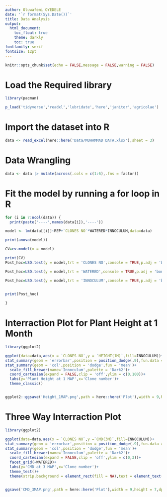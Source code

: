 ```yaml
---
author: Oluwafemi OYEDELE
date: '`r format(Sys.Date())`'
title: Data Analysis
output:
  html_document:
    toc_float: true
    theme: darkly
    toc: true
fontfamily: serif
fontsize: 12pt
---
```


```r
knitr::opts_chunk$set(echo = FALSE,message = FALSE,warning = FALSE)
```

# Load the Required library


```r
library(pacman)

p_load('tidyverse','readxl','lubridate','here','janitor','agricolae')

```

# Import the dataset into R

```r

data <- read_excel(here::here('Data/MUHAMMAD DATA.xlsx'),sheet = 3)

```

# Data Wrangling
```r
data <- data |> mutate(across(.cols = c(1:6),.fns = factor))

```

# Fit the model by running a for loop in R
```r
for (i in 7:ncol(data)) {
  print(paste('----',names(data[i]),'----'))

model <- lm(data[[i]]~REP+`CLONES NO`*WATERED*INNOCULUM,data=data)

print(anova(model))

CV=cv.model(x = model)

print(CV)
Post_hoc=LSD.test(y = model,trt = 'CLONES NO',console = TRUE,p.adj = 'bonferroni')

Post_hoc=LSD.test(y = model,trt = 'WATERED',console = TRUE,p.adj = 'bonferroni')

Post_hoc=LSD.test(y = model,trt = 'INNOCULUM',console = TRUE,p.adj = 'bonferroni')


print(Post_hoc)
  
}

```

# Interraction Plot for Plant Height at 1 Month
```r
library(ggplot2)

ggplot(data=data,aes(x = `CLONES NO`,y = `HEIGHT(1M)`,fill=INNOCULUM))+
stat_summary(geom = 'errorbar',position = position_dodge(.9),fun.data = mean_se,width=0.5)+
stat_summary(geom = 'col',position = 'dodge',fun = 'mean')+
  scale_fill_brewer(name='Innoculum',palette = 'Dark2')+
  coord_cartesian(expand = FALSE,clip = 'off',ylim = c(0,100))+
  labs(y='Plant Height at 1 MAP',x='Clone number')+
  theme_classic()


ggplot2::ggsave('Height_1MAP.png',path = here::here('Plot'),width = 9,height = 7,dpi = 450)

```


# Three Way Interraction Plot
```r
library(ggplot2)

ggplot(data=data,aes(x = `CLONES NO`,y =`CMD(3M)`,fill=INNOCULUM))+
stat_summary(geom = 'errorbar',position = position_dodge(.9),fun.data = mean_se,width=0.5)+
stat_summary(geom = 'col',position = 'dodge',fun = 'mean')+
  scale_fill_brewer(name='Innoculum',palette = 'Dark2')+
  coord_cartesian(expand = FALSE,clip = 'off',ylim = c(0,3))+
  facet_grid(~WATERED)+
  labs(y='CMD at 3 MAP',x='Clone number')+
  theme_test()+
  theme(strip.background = element_rect(fill = NA),text = element_text(family = 'serif'))


ggsave('CMD_3MAP.png',path = here::here('Plot'),width = 9,height = 7,dpi = 450)

```
